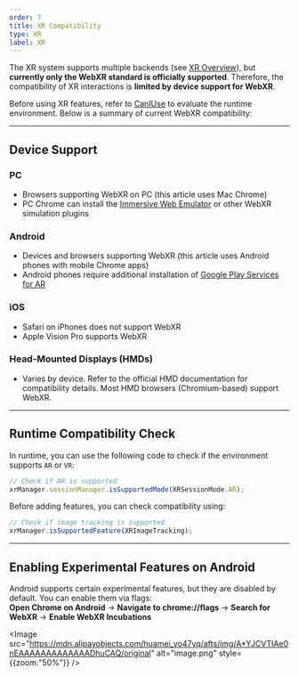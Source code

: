 ```yaml
---
order: 7  
title: XR Compatibility  
type: XR  
label: XR  
---  
```


The XR system supports multiple backends (see [XR Overview](/en/docs/xr/overall)), but **currently only the WebXR standard is officially supported**. Therefore, the compatibility of XR interactions is **limited by device support for WebXR**.  

Before using XR features, refer to [CanIUse](https://caniuse.com/?search=webxr) to evaluate the runtime environment. Below is a summary of current WebXR compatibility:  

---

## Device Support  

### PC  
- Browsers supporting WebXR on PC (this article uses Mac Chrome)  
- PC Chrome can install the [Immersive Web Emulator](https://chromewebstore.google.com/detail/immersive-web-emulator/cgffilbpcibhmcfbgggfhfolhkfbhmik) or other WebXR simulation plugins  

### Android  
- Devices and browsers supporting WebXR (this article uses Android phones with mobile Chrome apps)  
- Android phones require additional installation of [Google Play Services for AR](https://play.google.com/store/apps/details?id=com.google.ar.core&hl=en_US&pli=1)  

### iOS  
- Safari on iPhones does not support WebXR  
- Apple Vision Pro supports WebXR  

### Head-Mounted Displays (HMDs)  
- Varies by device. Refer to the official HMD documentation for compatibility details. Most HMD browsers (Chromium-based) support WebXR.  

---

## Runtime Compatibility Check  

In runtime, you can use the following code to check if the environment supports `AR` or `VR`:  

```typescript  
// Check if AR is supported  
xrManager.sessionManager.isSupportedMode(XRSessionMode.AR);  
```  

Before adding features, you can check compatibility using:  

```typescript  
// Check if image tracking is supported  
xrManager.isSupportedFeature(XRImageTracking);  
```  

---

## Enabling Experimental Features on Android  

Android supports certain experimental features, but they are disabled by default. You can enable them via flags:  
**Open Chrome on Android** → **Navigate to chrome://flags** → **Search for WebXR** → **Enable WebXR Incubations**  

<Image src="https://mdn.alipayobjects.com/huamei_yo47yq/afts/img/A*YJCVTIAe0nEAAAAAAAAAAAAADhuCAQ/original" alt="image.png" style={{zoom:"50%"}} />